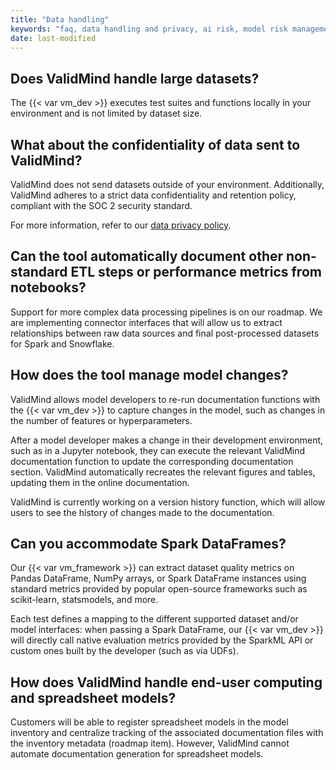 ```yaml
---
title: "Data handling"
keywords: "faq, data handling and privacy, ai risk, model risk management, ValidMind"
date: last-modified
---
```


<!--- 
## How are users added to ValidMind?

ValidMind provides a built-in user management interface that allows new users to be registered on the platform and assigned user roles. User roles and access permissions are configured during initial onboarding. In addition, ValidMind also provides support for Single Sign-On (SSO) integration as part of our Enterprise and our Virtual Private ValidMind (VPV) edition. --->

## Does ValidMind handle large datasets?

The {{< var vm_dev >}} executes test suites and functions locally in your environment and is not limited by dataset size. 

##  What about the confidentiality of data sent to ValidMind?

ValidMind does not send datasets outside of your environment. Additionally, ValidMind adheres to a strict data confidentiality and retention policy, compliant with the SOC 2 security standard.

For more information, refer to our [data privacy policy](/about/data-privacy-policy.qmd).

## Can the tool automatically document other non-standard ETL steps or performance metrics from notebooks?

Support for more complex data processing pipelines is on our roadmap. We are implementing connector interfaces that will allow us to extract relationships between raw data sources and final post-processed datasets for Spark and Snowflake.

## How does the tool manage model changes?

ValidMind allows model developers to re-run documentation functions with the {{< var vm_dev >}} to capture changes in the model, such as changes in the number of features or hyperparameters.

After a model developer makes a change in their development environment, such as in a Jupyter notebook, they can execute the relevant ValidMind documentation function to update the corresponding documentation section. ValidMind automatically recreates the relevant figures and tables, updating them in the online documentation.

ValidMind is currently working on a version history function, which will allow users to see the history of changes made to the documentation.

## Can you accommodate Spark DataFrames?

Our {{< var vm_framework >}} can extract dataset quality metrics on Pandas DataFrame, NumPy arrays, or Spark DataFrame instances using standard metrics provided by popular open-source frameworks such as scikit-learn, statsmodels, and more.

Each test defines a mapping to the different supported dataset and/or model interfaces: when passing a Spark DataFrame, our {{< var vm_dev >}} will directly call native evaluation metrics provided by the SparkML API or custom ones built by the developer (such as via UDFs).

## How does ValidMind handle end-user computing and spreadsheet models?

Customers will be able to register spreadsheet models in the model inventory and centralize tracking of the associated documentation files with the inventory metadata (roadmap item). However, ValidMind cannot automate documentation generation for spreadsheet models.